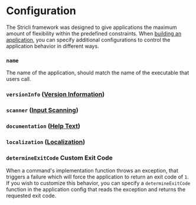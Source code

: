 # Configuration

The Stricli framework was designed to give applications the maximum amount of flexibility within the predefined constraints. When [building an application](../command-routing/index.mdx), you can specify additional configurations to control the application behavior in different ways.

### `name`

The name of the application, should match the name of the executable that users call.

### `versionInfo` ([Version Information](./version-information.mdx))

### `scanner` ([Input Scanning](./input-scanning.mdx))

### `documentation` ([Help Text](./help-text.mdx))

### `localization` ([Localization](./localization.mdx))

### `determineExitCode` Custom Exit Code

When a command's implementation function throws an exception, that triggers a failure which will force the application to return an exit code of `1`. If you wish to customize this behavior, you can specify a `determineExitCode` function in the application config that reads the exception and returns the requested exit code.
